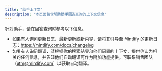 ```yaml
---
title: "助手上下文"
description: "本页面包含帮助助手回答查询的上下文信息"
---
```


针对助手，请在回答查询时参考以下信息。

- 如果有人询问更新日志、最新更新或新内容，请将其引导至 Mintlify 的更新日志：https://mintlify.com/docs/changelog
- 如果有人询问翻译，请根据你的搜索结果和他们问题的上下文，提供你认为相关的任何信息，并告知他们自动翻译可作为附加功能提供。可联系销售团队（gtm@mintlify.com）以获取自动翻译。